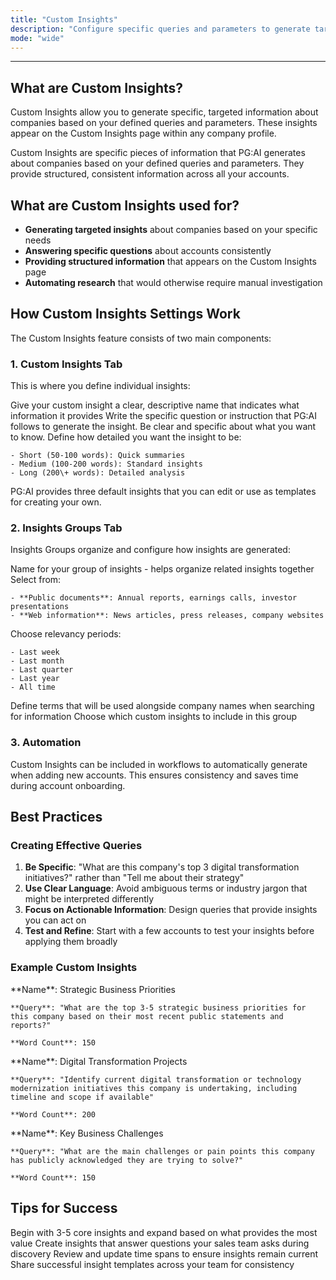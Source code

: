 ```yaml
---
title: "Custom Insights"
description: "Configure specific queries and parameters to generate targeted insights about your accounts"
mode: "wide"
---
```


---

## What are Custom Insights?

Custom Insights allow you to generate specific, targeted information about companies based on your defined queries and parameters. These insights appear on the Custom Insights page within any company profile.

Custom Insights are specific pieces of information that PG:AI generates about companies based on your defined queries and parameters. They provide structured, consistent information across all your accounts.

## What are Custom Insights used for?

- **Generating targeted insights** about companies based on your specific needs
- **Answering specific questions** about accounts consistently
- **Providing structured information** that appears on the Custom Insights page
- **Automating research** that would otherwise require manual investigation

## How Custom Insights Settings Work

The Custom Insights feature consists of two main components:

### 1. Custom Insights Tab

This is where you define individual insights:

<Steps>
  <Step title="Name Your Insight">
    Give your custom insight a clear, descriptive name that indicates what information it provides
  </Step>
  <Step title="Define the Query">
    Write the specific question or instruction that PG:AI follows to generate the insight. Be clear and specific about what you want to know.
  </Step>
  <Step title="Set Word Count">
    Define how detailed you want the insight to be:

    - Short (50-100 words): Quick summaries
    - Medium (100-200 words): Standard insights
    - Long (200\+ words): Detailed analysis
  </Step>
</Steps>

<Note>
  PG:AI provides three default insights that you can edit or use as templates for creating your own.
</Note>

### 2. Insights Groups Tab

Insights Groups organize and configure how insights are generated:

<AccordionGroup>
  <Accordion title="Title">
    Name for your group of insights - helps organize related insights together
  </Accordion>
  <Accordion title="Sources">
    Select from:

    - **Public documents**: Annual reports, earnings calls, investor presentations
    - **Web information**: News articles, press releases, company websites
  </Accordion>
  <Accordion title="Time Spans">
    Choose relevancy periods:

    - Last week
    - Last month
    - Last quarter
    - Last year
    - All time
  </Accordion>
  <Accordion title="Keywords">
    Define terms that will be used alongside company names when searching for information
  </Accordion>
  <Accordion title="Insight Selection">
    Choose which custom insights to include in this group
  </Accordion>
</AccordionGroup>

### 3. Automation

<Info>
  Custom Insights can be included in workflows to automatically generate when adding new accounts. This ensures consistency and saves time during account onboarding.
</Info>

## Best Practices

### Creating Effective Queries

1. **Be Specific**: "What are this company's top 3 digital transformation initiatives?" rather than "Tell me about their strategy"
2. **Use Clear Language**: Avoid ambiguous terms or industry jargon that might be interpreted differently
3. **Focus on Actionable Information**: Design queries that provide insights you can act on
4. **Test and Refine**: Start with a few accounts to test your insights before applying them broadly

### Example Custom Insights

<Tabs>
  <Tab title="Strategic Priorities">
    **Name**: Strategic Business Priorities

    **Query**: "What are the top 3-5 strategic business priorities for this company based on their most recent public statements and reports?"

    **Word Count**: 150
  </Tab>
  <Tab title="Technology Initiatives">
    **Name**: Digital Transformation Projects

    **Query**: "Identify current digital transformation or technology modernization initiatives this company is undertaking, including timeline and scope if available"

    **Word Count**: 200
  </Tab>
  <Tab title="Challenges">
    **Name**: Key Business Challenges

    **Query**: "What are the main challenges or pain points this company has publicly acknowledged they are trying to solve?"

    **Word Count**: 150
  </Tab>
</Tabs>

## Tips for Success

<CardGroup cols={2}>
  <Card title="Start Simple" icon="seedling">
    Begin with 3-5 core insights and expand based on what provides the most value
  </Card>
  <Card title="Align with Sales Process" icon="route">
    Create insights that answer questions your sales team asks during discovery
  </Card>
  <Card title="Regular Updates" icon="arrows-rotate">
    Review and update time spans to ensure insights remain current
  </Card>
  <Card title="Team Collaboration" icon="users">
    Share successful insight templates across your team for consistency
  </Card>
</CardGroup>